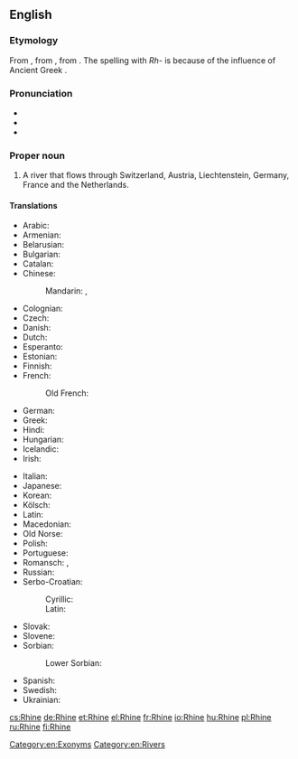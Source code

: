 ==English==
{{wikipedia}}

===Etymology===
From {{etyl|ang|en}} {{m|ang|Rīn}}, from {{etyl|gem-pro|en}} {{m|gem-pro|*Rīnaz}}, from {{etyl|cel|en}}. The spelling with ''Rh-'' is because of the influence of Ancient Greek {{term|Ῥῆνος|tr=Rhēnos|lang=grc}}.

===Pronunciation===
* {{IPA|/raɪn/}}
* {{audio|en-us-Rhine.ogg|Audio (US)|lang=en}}
* {{rhymes|aɪn}}

===Proper noun===
{{en-proper noun|head=the Rhine}}

# A river that flows through Switzerland, Austria, Liechtenstein, Germany, France and the Netherlands.

====Translations====
{{trans-top|river that flows through Europe}}
* Arabic: {{t|ar|نهر الراين|m|tr=nahr al-rayn|sc=Arab}}
* Armenian: {{t|hy|Հռենոս|tr=Hṙenos}}
* Belarusian: {{t|be|Рэйн|m|tr=Rejn|sc=Cyrl}}
* Bulgarian: {{t|bg|Рейн|m|tr=Rejn|sc=Cyrl}}
* Catalan: {{t|ca|Rin|m}}
* Chinese:
*: Mandarin: {{t+|cmn|萊茵河|sc=Hani}}, {{t|cmn|莱茵河|tr=Láiyīn hé|sc=Hani}}
* Colognian: {{t|ksh|Rhing|m}}
* Czech: {{t+|cs|Rýn|m}}
* Danish: {{t|da|Rhinen}}
* Dutch: {{t+|nl|Rijn|m}}
* Esperanto: {{t|eo|Rejno}}
* Estonian: {{t|et|Rein}}
* Finnish: {{t+|fi|Rein}}
* French: {{t+|fr|Rhin|m}}
*: Old French: {{t|fro|Rin|m}}
* German: {{t+|de|Rhein|m}}
* Greek: {{t+|el|Ρήνος|m|tr=Rínos|sc=Grek}}
* Hindi: {{t|hi|राइन|tr=rā'in|sc=Deva}}
* Hungarian: {{t+|hu|Rajna}}
* Icelandic: {{t+|is|Rín|f}}
* Irish: {{t|ga|Réin|f|alt=An Réin}}
{{trans-mid}}
* Italian: {{t|it|Reno|m}}
* Japanese: {{t|ja|ライン川|tr=Rain-gawa|sc=Jpan}}
* Korean: {{t|ko|라인 강|tr=Rain gang|sc=Kore}}
* Kölsch: {{t|ksh|Rhing|m}}
* Latin: {{t+|la|Rhenus}}
* Macedonian: {{t|mk|Рајна|f|tr=Rájna}}
* Old Norse: {{t|non|Rín|f}}
* Polish: {{t+|pl|Ren|m}}
* Portuguese: {{t+|pt|Reno|m}}
* Romansch: {{t|rm|Rain|m}}, {{t|rm|Rein|m}}
* Russian: {{t|ru|Рейн|m|tr=Rejn|sc=Cyrl}}
* Serbo-Croatian:
*: Cyrillic: {{t|sh|Рајна|f|sc=Cyrl}}
*: Latin: {{t+|sh|Rajna|f}}
* Slovak: {{t|sk|Rýn}}
* Slovene: {{t+|sl|Ren|m}}
* Sorbian:
*: Lower Sorbian: {{t|dsb|Ryn|m}}
* Spanish: {{t|es|Rin|m}}
* Swedish: {{t+|sv|Rhen}}
* Ukrainian: {{t|uk|Рейн|m|tr=Rejn|sc=Cyrl}}
{{trans-bottom}}

[[Category:en:Exonyms]]
[[Category:en:Rivers]]

[[cs:Rhine]]
[[de:Rhine]]
[[et:Rhine]]
[[el:Rhine]]
[[fr:Rhine]]
[[io:Rhine]]
[[hu:Rhine]]
[[pl:Rhine]]
[[ru:Rhine]]
[[fi:Rhine]]